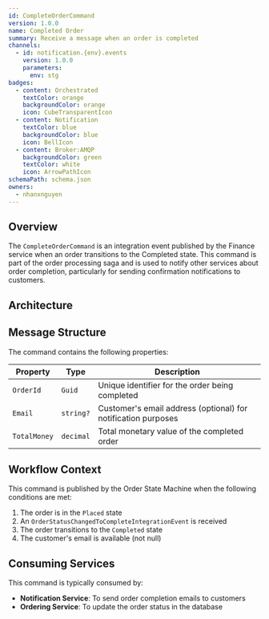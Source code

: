 ```yaml
---
id: CompleteOrderCommand
version: 1.0.0
name: Completed Order
summary: Receive a message when an order is completed
channels:
  - id: notification.{env}.events
    version: 1.0.0
    parameters:
      env: stg
badges:
  - content: Orchestrated
    textColor: orange
    backgroundColor: orange
    icon: CubeTransparentIcon
  - content: Notification
    textColor: blue
    backgroundColor: blue
    icon: BellIcon
  - content: Broker:AMQP
    backgroundColor: green
    textColor: white
    icon: ArrowPathIcon
schemaPath: schema.json
owners:
  - nhanxnguyen
---
```


## Overview

The `CompleteOrderCommand` is an integration event published by the Finance service when an order transitions to the Completed state. This command is part of the order processing saga and is used to notify other services about order completion, particularly for sending confirmation notifications to customers.

## Architecture

<NodeGraph />

## Message Structure

The command contains the following properties:

| Property     | Type      | Description                                                   |
| ------------ | --------- | ------------------------------------------------------------- |
| `OrderId`    | `Guid`    | Unique identifier for the order being completed               |
| `Email`      | `string?` | Customer's email address (optional) for notification purposes |
| `TotalMoney` | `decimal` | Total monetary value of the completed order                   |

## Workflow Context

This command is published by the Order State Machine when the following conditions are met:

1. The order is in the `Placed` state
2. An `OrderStatusChangedToCompleteIntegrationEvent` is received
3. The order transitions to the `Completed` state
4. The customer's email is available (not null)

## Consuming Services

This command is typically consumed by:

- **Notification Service**: To send order completion emails to customers
- **Ordering Service**: To update the order status in the database
